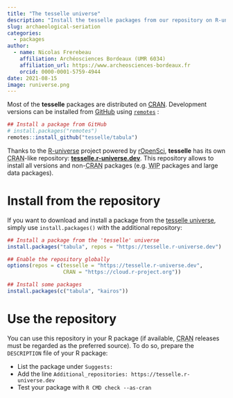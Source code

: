 ```yaml
---
title: "The tesselle universe"
description: "Install the tesselle packages from our repository on R-universe."
slug: archaeological-seriation
categories:
  - packages
author:
  - name: Nicolas Frerebeau
    affiliation: Archéosciences Bordeaux (UMR 6034)
    affiliation_url: https://www.archeosciences-bordeaux.fr
    orcid: 0000-0001-5759-4944
date: 2021-08-15
image: runiverse.png
---
```


Most of the **tesselle** packages are distributed on [<abbr title="Comprehensive R Archive Network">CRAN</abbr>](https://cran.r-project.org/). Development versions can be installed from [GitHub](https://github.com/tesselle) using [`remotes`](https://remotes.r-lib.org) :

``` r
## Install a package from GitHub
# install.packages("remotes")
remotes::install_github("tesselle/tabula")
```

Thanks to the [R-universe](https://ropensci.org/r-universe/) project powered by [rOpenSci](https://ropensci.org), **tesselle** has its own <abbr title="Comprehensive R Archive Network">CRAN</abbr>-like repository: [**tesselle.r-universe.dev**](https://tesselle.r-universe.dev). This repository allows to install all versions and non-<abbr title="Comprehensive R Archive Network">CRAN</abbr> packages (e.g. <abbr title="work-in-progress">WIP</abbr> packages and large data packages).

# Install from the repository

If you want to download and install a package from the [tesselle universe](https://tesselle.r-universe.dev), simply use `install.packages()` with the additional repository:

``` r
## Install a package from the 'tesselle' universe
install.packages("tabula", repos = "https://tesselle.r-universe.dev")
```

``` r
## Enable the repository globally
options(repos = c(tesselle = "https://tesselle.r-universe.dev",
                  CRAN = "https://cloud.r-project.org"))

## Install some packages
install.packages(c("tabula", "kairos"))
```

# Use the repository

You can use this repository in your R package (if available, <abbr title="Comprehensive R Archive Network">CRAN</abbr> releases must be regarded as the preferred source). To do so, prepare the `DESCRIPTION` file of your R package:

* List the package under `Suggests:`
* Add the line `Additional_repositories: https://tesselle.r-universe.dev`
* Test your package with `R CMD check --as-cran`
